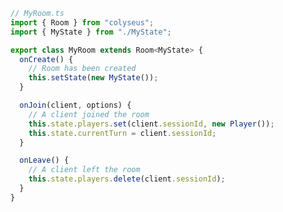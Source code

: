```typescript
// MyRoom.ts
import { Room } from "colyseus";
import { MyState } from "./MyState";

export class MyRoom extends Room<MyState> {
  onCreate() {
    // Room has been created
    this.setState(new MyState());
  }

  onJoin(client, options) {
    // A client joined the room
    this.state.players.set(client.sessionId, new Player());
    this.state.currentTurn = client.sessionId;
  }

  onLeave() {
    // A client left the room
    this.state.players.delete(client.sessionId);
  }
}
```
